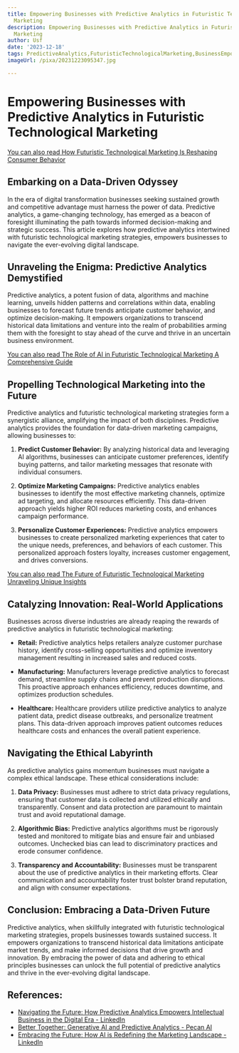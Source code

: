 ```yaml
---
title: Empowering Businesses with Predictive Analytics in Futuristic Technological
  Marketing
description: Empowering Businesses with Predictive Analytics in Futuristic Technological
  Marketing
author: Usf
date: '2023-12-18'
tags: PredictiveAnalytics,FuturisticTechnologicalMarketing,BusinessEmpowerment,DataDrivenDecisionMaking,CustomerBehaviorAnalysis,MarketingOptimization,AIandMachineLearning,DigitalTransformation,DataScience,AdvancedAnalytics
imageUrl: /pixa/20231223095347.jpg

---
```

# Empowering Businesses with Predictive Analytics in Futuristic Technological  Marketing

[You  can also read How Futuristic Technological Marketing Is Reshaping Consumer Behavior](How%20Futuristic%20Technological%20Marketing%20Is%20Reshaping%20Consumer%20Behavior)


## Embarking on a Data-Driven Odyssey 

In the  era of digital  transformation  businesses  seeking sustained growth and competitive advantage must harness  the power of data. Predictive analytics, a game-changing technology, has emerged as a beacon of foresight illuminating the path towards informed decision-making and strategic success. This article explores how predictive analytics intertwined with futuristic technological marketing strategies, empowers businesses to navigate the  ever-evolving  digital landscape.

## Unraveling the Enigma: Predictive Analytics  Demystified 

Predictive analytics, a potent fusion  of data, algorithms and machine learning, unveils hidden patterns and correlations within data, enabling businesses to  forecast future trends anticipate customer behavior, and  optimize decision-making. It empowers organizations  to transcend historical data limitations  and venture into the realm of probabilities  arming them  with the foresight to stay ahead of the curve  and thrive in an uncertain business environment.

[You can also read The Role of AI in  Futuristic Technological Marketing A Comprehensive Guide](The%20Role%20of%20AI%20in%20Futuristic%20Technological%20Marketing%20A%20Comprehensive%20Guide)


##  Propelling  Technological Marketing into  the Future 

Predictive analytics and futuristic technological marketing strategies form a synergistic alliance, amplifying the impact of both disciplines. Predictive analytics provides the foundation for data-driven marketing campaigns, allowing businesses to:

1. **Predict Customer Behavior:** By analyzing historical data  and leveraging AI  algorithms, businesses can anticipate  customer preferences, identify buying patterns, and tailor marketing  messages that resonate with individual consumers.

2. **Optimize Marketing Campaigns:** Predictive analytics enables businesses  to identify the most effective marketing channels, optimize ad targeting, and allocate resources efficiently. This data-driven approach yields higher ROI reduces marketing costs, and enhances campaign performance. 

3. **Personalize Customer Experiences:** Predictive analytics empowers businesses to create personalized marketing  experiences that cater to the  unique needs, preferences, and behaviors of each customer. This personalized approach fosters loyalty, increases customer engagement, and drives  conversions.  

[You can also  read The Future of Futuristic Technological Marketing Unraveling Unique Insights](The%20Future%20of%20Futuristic%20Technological%20Marketing%20Unraveling%20Unique%20Insights)


## Catalyzing Innovation: Real-World Applications

Businesses across diverse industries are already reaping the rewards of predictive analytics in futuristic technological marketing:  

- **Retail:** Predictive analytics helps retailers analyze customer  purchase history,  identify cross-selling opportunities and optimize inventory management resulting  in increased sales and reduced costs. 

- **Manufacturing:** Manufacturers leverage  predictive analytics to forecast demand, streamline supply chains and prevent production disruptions. This  proactive  approach enhances efficiency, reduces downtime, and optimizes production schedules. 

- **Healthcare:** Healthcare providers utilize predictive  analytics to analyze patient data, predict disease outbreaks, and  personalize treatment plans. This data-driven approach improves patient outcomes reduces  healthcare costs and enhances the overall patient experience. 

## Navigating the  Ethical Labyrinth

As predictive analytics gains momentum businesses must navigate a  complex  ethical landscape. These ethical considerations include:

1. **Data Privacy:**  Businesses must adhere  to strict data privacy regulations, ensuring that customer data is collected and utilized ethically and transparently. Consent and data protection are paramount to maintain trust and avoid  reputational damage. 

2. **Algorithmic  Bias:** Predictive analytics algorithms must be rigorously  tested and monitored to mitigate  bias and ensure fair and unbiased outcomes. Unchecked bias can  lead to discriminatory practices and erode consumer  confidence. 

3. **Transparency and  Accountability:** Businesses must be transparent about the use of predictive analytics in their marketing efforts. Clear communication and accountability foster trust bolster brand reputation, and align with consumer expectations. 

## Conclusion: Embracing a Data-Driven Future 

Predictive analytics, when skillfully integrated with futuristic technological  marketing strategies, propels businesses  towards sustained success. It empowers organizations to  transcend historical data limitations anticipate market trends, and  make informed decisions that drive growth and innovation. By embracing the power  of data and adhering to ethical principles businesses can unlock the full potential of predictive analytics and thrive in  the ever-evolving digital landscape.

## References:
- [Navigating the Future: How Predictive Analytics Empowers Intellectual Business in the Digital Era - LinkedIn](https://www.linkedin.com/pulse/navigating-future-how-predictive-analytics-empowers-intellectual-wivff?trk=article-ssr-frontend-pulse_more-articles_related-content-card)
- [Better Together: Generative AI and Predictive Analytics - Pecan AI](https://www.pecan.ai/blog/generative-ai-predictive-analytics/)
- [Embracing the Future: How AI is Redefining the Marketing Landscape - LinkedIn](https://www.linkedin.com/pulse/embracing-future-how-ai-redefining-marketing-nancy-githumbi)
